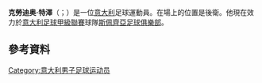 {{noteTA
|G1=Football
|G2=意甲
|1=zh-hans:特尔奇;zh-hk:泰列斯;zh-tw:特澤;
}}

'''克勞迪奥·特澤'''（{{lang-it|Claudio Terzi}}；{{bd|1984年|6月19日}}）是一位[[意大利|意大利]]足球運動員。在場上的位置是後衛。他現在效力於[[意大利足球甲級聯賽|意大利足球甲級聯賽]]球隊[[斯佩齊亞足球俱樂部|斯佩齊亞足球俱樂部]]。

==參考資料==
{{Reflist}}

{{斯佩齐亚球员名单}}

{{DEFAULTSORT: Terzi, Claudio}}
[[Category:意大利男子足球运动员|Category:意大利男子足球运动员]]